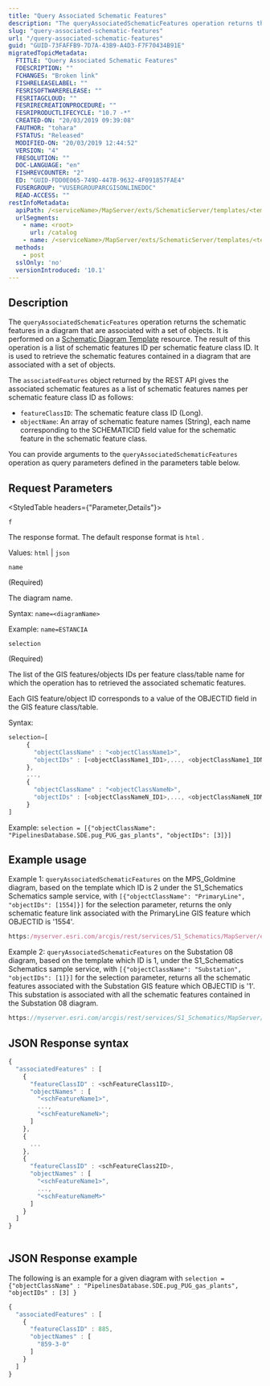 ```yaml
---
title: "Query Associated Schematic Features"
description: "The queryAssociatedSchematicFeatures operation returns the schematic features in a diagram that are associated with a set of objects."
slug: "query-associated-schematic-features"
url: "/query-associated-schematic-features"
guid: "GUID-73FAFFB9-7D7A-43B9-A4D3-F7F70434B91E"
migratedTopicMetadata:
  FTITLE: "Query Associated Schematic Features"
  FDESCRIPTION: ""
  FCHANGES: "Broken link"
  FISHRELEASELABEL: ""
  FESRISOFTWARERELEASE: ""
  FESRITAGCLOUD: ""
  FESRIRECREATIONPROCEDURE: ""
  FESRIPRODUCTLIFECYCLE: "10.7 -*"
  CREATED-ON: "20/03/2019 09:39:08"
  FAUTHOR: "tohara"
  FSTATUS: "Released"
  MODIFIED-ON: "20/03/2019 12:44:52"
  VERSION: "4"
  FRESOLUTION: ""
  DOC-LANGUAGE: "en"
  FISHREVCOUNTER: "2"
  ED: "GUID-FDD0E065-749D-447B-9632-4F091857FAE4"
  FUSERGROUP: "VUSERGROUPARCGISONLINEDOC"
  READ-ACCESS: ""
restInfoMetadata:
  apiPath: /<serviceName>/MapServer/exts/SchematicServer/templates/<tempID>/queryAssociatedSchematicFeatures
  urlSegments:
    - name: <root>
      url: /catalog
    - name: /<serviceName>/MapServer/exts/SchematicServer/templates/<tempID>/queryAssociatedSchematicFeatures
  methods: 
    - post
  sslOnly: 'no'
  versionIntroduced: '10.1'
---
```


## Description

The `queryAssociatedSchematicFeatures` operation returns the schematic features in a diagram that are associated with a set of objects. It is performed on a [Schematic Diagram Template](/schematic-diagram-template) resource. The result of this operation is a list of schematic features ID per schematic feature class ID. It is used to retrieve the schematic features contained in a diagram that are associated with a set of objects.

The `associatedFeatures` object returned by the REST API gives the associated schematic features as a list of schematic features names per schematic feature class ID as follows:

-   `featureClassID`: The schematic feature class ID (Long).
-   `objectName`: An array of schematic feature names (String), each name corresponding to the SCHEMATICID field value for the schematic feature in the schematic feature class.

You can provide arguments to the `queryAssociatedSchematicFeatures`  operation as query parameters defined in the parameters table below.

##  Request Parameters 

<StyledTable headers={"Parameter,Details"}>

<StyledTableRow>

<StyledTableCell cellStyle="markdown">

`f` 

</StyledTableCell>

<StyledTableCell cellStyle="markdown">

The response format. The default response format is `html` .

Values: `html`  \| `json` 

</StyledTableCell>

</StyledTableRow>

<StyledTableRow>

<StyledTableCell cellStyle="markdown">

`name` 

(Required)

</StyledTableCell>

<StyledTableCell cellStyle="markdown">

The diagram name.

Syntax: `name=<diagramName>` 

Example: `name=ESTANCIA` 

</StyledTableCell>

</StyledTableRow>

<StyledTableRow>

<StyledTableCell cellStyle="markdown">

`selection` 

(Required)

</StyledTableCell>

<StyledTableCell cellStyle="markdown">

The list of the GIS features/objects IDs per feature class/table name for which the operation has to retrieved the associated schematic features.

Each GIS feature/object ID corresponds to a value of the OBJECTID field in the GIS feature class/table.

Syntax:

```javascript
selection=[
     {
       "objectClassName" : "<objectClassName1>", 
       "objectIDs" : [<objectClassName1_ID1>,..., <objectClassName1_IDN>]
     },
     ...,
     {
       "objectClassName" : "<objectClassNameN>", 
       "objectIDs" : [<objectClassNameN_ID1>,..., <objectClassNameN_IDM>]
     }
]
```

 

Example: `selection = [{"objectClassName": "PipelinesDatabase.SDE.pug_PUG_gas_plants", "objectIDs": [3]}]` 

</StyledTableCell>

</StyledTableRow>

</StyledTable>

## Example usage

Example 1: `queryAssociatedSchematicFeatures`  on the MPS_Goldmine diagram, based on the template which ID is 2 under the S1_Schematics Schematics sample service, with `[{"objectClassName": "PrimaryLine", "objectIDs": [1554]}]`  for the selection parameter, returns the only schematic feature link associated with the PrimaryLine GIS feature which OBJECTID is '1554'.

```javascript
https:/myserver.esri.com/arcgis/rest/services/S1_Schematics/MapServer/exts/SchematicsServer/templates/2/queryAssociatedSchematicFeatures?name=MPS_Goldmine&selection=%5B%7B%22objectClassName%22%3A+%22PrimaryLine%22%2C+%22objectIDs%22%3A+%5B1554%5D%7D%5D&f=pjson
```

 

Example 2: `queryAssociatedSchematicFeatures`  on the Substation 08 diagram, based on the template which ID is 1, under the S1_Schematics Schematics sample service, with `[{"objectClassName": "Substation", "objectIDs": [1]}]`  for the selection parameter, returns all the schematic features associated with the Substation GIS feature which OBJECTID is '1'. This substation is associated with all the schematic features contained in the Substation 08 diagram.

```javascript
https://myserver.esri.com/arcgis/rest/services/S1_Schematics/MapServer/exts/SchematicsServer/templates/1/queryAssociatedSchematicFeatures?name=Substation+08&selection=%5B%7B%22objectClassName%22%3A+%22Substation%22%2C+%22objectIDs%22%3A+%5B1%5D%7D%5D&f=pjson
```

 

## JSON Response syntax

```javascript
{
  "associatedFeatures" : [
    {
      "featureClassID" : <schFeatureClass1ID>,
      "objectNames" : [
        "<schFeatureName1>",
        ...,
        "<schFeatureNameN>";
      ]
    },
    {
      ...
    },
    {
      "featureClassID" : <schFeatureClass2ID>,
      "objectNames" : [
        "<schFeatureName1>",
        ...,
        "<schFeatureNameM>"
      ]
    }
  ]
}
          
```

 

## JSON Response example

The following is an example for a given diagram with `selection = {"objectClassName" : "PipelinesDatabase.SDE.pug_PUG_gas_plants", "objectIDs" : [3] }` 

```javascript
{
  "associatedFeatures" : [
    {
      "featureClassID" : 885,
      "objectNames" : [
        "859-3-0"
      ]
    }
  ]
}
          
```

 
